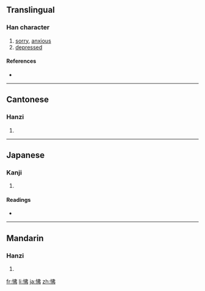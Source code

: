 ==Translingual==

===Han character===
{{Han char|rn=61|rad=心|as=05|sn=8|four=9502<sub>7</sub>|canj=心中中弓 (PLLN)}}

# [[sorry]], [[anxious]]
# [[depressed]]

====References====
* {{Han ref|kx=0382.130|dkj=10486|dj=0712.030|hdz=42288.030|uh=602B|ud=24619|bh=A9CC|bd=43468}}

----

==Cantonese==

===Hanzi===
{{yue-hanzi|jyut=|y=fai3, fat6}}

# {{defn|Cantonese}}

----

==Japanese==

===Kanji===
{{ja-kanji|grade=|rs=心05}}

# {{defn|Japanese}}

====Readings====
* {{ja-readings|on=[[ふつ]] (futsu), [[ひ]] (hi), [[はい]] (hai)|kun=[[ふさぐ]] (fusagu), [[いかる]] (ikaru)}}

----

==Mandarin==

===Hanzi===
{{cmn-hanzi|pin=[[fú]] ([[fu2]])|wg=fu<sup>2</sup>}}

# {{defn|Mandarin}}

[[fr:怫]]
[[li:怫]]
[[ja:怫]]
[[zh:怫]]